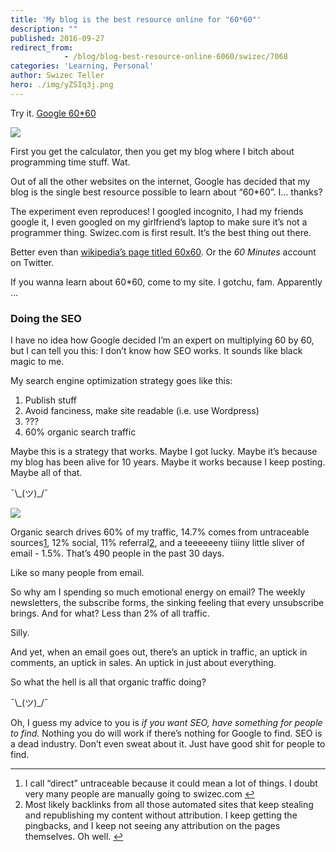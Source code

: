 ```yaml
---
title: 'My blog is the best resource online for "60*60"'
description: ""
published: 2016-09-27
redirect_from: 
            - /blog/blog-best-resource-online-6060/swizec/7068
categories: 'Learning, Personal'
author: Swizec Teller
hero: ./img/yZSIq3j.png
---
```

Try it. [Google 60\*60](https://www.google.com/webhp?sourceid=chrome-instant&ion=1&espv=2&ie=UTF-8#q=60*60)

![](./img/yZSIq3j.png)

First you get the calculator, then you get my blog where I bitch about programming time stuff. Wat.

Out of all the other websites on the internet, Google has decided that my blog is the single best resource possible to learn about “60\*60”. I… thanks?

The experiment even reproduces! I googled incognito, I had my friends google it, I even googled on my girlfriend’s laptop to make sure it’s not a programmer thing. Swizec.com is first result. It’s the best thing out there.

Better even than [wikipedia’s page titled 60x60](https://en.wikipedia.org/wiki/60x60). Or the _60 Minutes_ account on Twitter.

If you wanna learn about 60\*60, come to my site. I gotchu, fam. Apparently …

### Doing the SEO

I have no idea how Google decided I’m an expert on multiplying 60 by 60, but I can tell you this: I don’t know how SEO works. It sounds like black magic to me.

My search engine optimization strategy goes like this:

1. Publish stuff
2. Avoid fanciness, make site readable (i.e. use Wordpress)
3. ???
4. 60% organic search traffic

Maybe this is a strategy that works. Maybe I got lucky. Maybe it’s because my blog has been alive for 10 years. Maybe it works because I keep posting. Maybe all of that.

¯\\\_(ツ)\_/¯

![](./img/JzmiLpw.png)

Organic search drives 60% of my traffic, 14.7% comes from untraceable sources[1](#fn1-2164 "see footnote"), 12% social, 11% referral[2](#fn2-2164 "see footnote"), and a teeeeeeny tiiiny little sliver of email - 1.5%. That’s 490 people in the past 30 days.

Like so many people from email.

So why am I spending so much emotional energy on email? The weekly newsletters, the subscribe forms, the sinking feeling that every unsubscribe brings. And for what? Less than 2% of all traffic.

Silly.

And yet, when an email goes out, there’s an uptick in traffic, an uptick in comments, an uptick in sales. An uptick in just about everything.

So what the hell is all that organic traffic doing?

¯\\\_(ツ)\_/¯

Oh, I guess my advice to you is _if you want SEO, have something for people to find._ Nothing you do will work if there’s nothing for Google to find. SEO is a dead industry. Don’t even sweat about it. Just have good shit for people to find.

* * *

1. I call “direct” untraceable because it could mean a lot of things. I doubt very many people are manually going to swizec.com [↩︎](#fnr1-2164 "return to article")
2. Most likely backlinks from all those automated sites that keep stealing and republishing my content without attribution. I keep getting the pingbacks, and I keep not seeing any attribution on the pages themselves. Oh well. [↩︎](#fnr2-2164 "return to article")